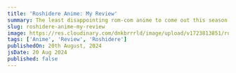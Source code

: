 ```yaml
---
title: 'Roshidere Anime: My Review'
summary: The least disappointing rom-com anime to come out this season.
slug: roshidere-anime-my-review
image: https://res.cloudinary.com/dnkbrrrld/image/upload/v1723813851/roshidere-cover_s17sxj.png
tags: ['Anime', 'Review', 'Roshidere']
publishedOn: 20th August, 2024
jsDate: 20 Aug 2024
published: false
---
```


<HeroImage
    src="https://res.cloudinary.com/dnkbrrrld/image/upload/v1723813851/roshidere-cover_s17sxj.png"
    alt="Hero Img"
/>
